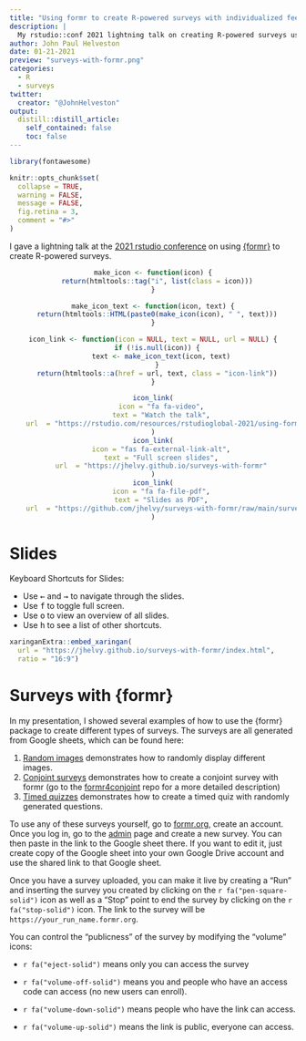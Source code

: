 ```yaml
---
title: "Using formr to create R-powered surveys with individualized feedback"
description: |
  My rstudio::conf 2021 lightning talk on creating R-powered surveys using {formr}"
author: John Paul Helveston
date: 01-21-2021
preview: "surveys-with-formr.png"
categories:
  - R
  - surveys
twitter:
  creator: "@JohnHelveston"
output:
  distill::distill_article:
    self_contained: false
    toc: false
---
```


```r
library(fontawesome)

knitr::opts_chunk$set(
  collapse = TRUE,
  warning = FALSE,
  message = FALSE,
  fig.retina = 3,
  comment = "#>"
)
```

I gave a lightning talk at the [2021 rstudio conference](https://www.rstudio.com/resources/rstudioglobal-2021/) on using [{formr}](https://formr.org/) to create R-powered surveys.

<center>
```r
make_icon <- function(icon) {
  return(htmltools::tag("i", list(class = icon)))
}

make_icon_text <- function(icon, text) {
  return(htmltools::HTML(paste0(make_icon(icon), " ", text)))
}

icon_link <- function(icon = NULL, text = NULL, url = NULL) {
  if (!is.null(icon)) {
    text <- make_icon_text(icon, text)
  }
  return(htmltools::a(href = url, text, class = "icon-link"))
}

icon_link(
    icon = "fa fa-video",
    text = "Watch the talk",
    url  = "https://rstudio.com/resources/rstudioglobal-2021/using-formr-to-create-r-powered-surveys-with-individualized-feedback/"
)
icon_link(
    icon = "fas fa-external-link-alt",
    text = "Full screen slides",
    url  = "https://jhelvy.github.io/surveys-with-formr"
)
icon_link(
    icon = "fa fa-file-pdf",
    text = "Slides as PDF",
    url  = "https://github.com/jhelvy/surveys-with-formr/raw/main/surveys-with-formr.pdf"
)
```
</center>

# Slides

Keyboard Shortcuts for Slides:

- Use <kbd>←</kbd> and <kbd>→</kbd> to navigate through the slides.
- Use <kbd>f</kbd> to toggle full screen.
- Use <kbd>o</kbd> to view an overview of all slides.
- Use <kbd>h</kbd> to see a list of other shortcuts.

```r
xaringanExtra::embed_xaringan(
  url = "https://jhelvy.github.io/surveys-with-formr/index.html",
  ratio = "16:9")
```

# Surveys with {formr}

In my presentation, I showed several examples of how to use the {formr} package to create different types of surveys. The surveys are all generated from Google sheets, which can be found here:

1. [Random images](https://docs.google.com/spreadsheets/d/1hs551J6PYJNxc4sftmJyUqj6XYGYFVnN_5faQBWY7cs/edit?usp=sharing) demonstrates how to randomly display different images.
2. [Conjoint surveys](https://docs.google.com/spreadsheets/d/1Ih3Pt6uz-gp5vc0SBxBzl4K0aZoRLwI6dtdtZiXSLz0/) demonstrates how to create a conjoint survey with formr (go to the [formr4conjoint](https://github.com/jhelvy/formr4conjoint) repo for a more detailed description)
3. [Timed quizzes](https://docs.google.com/spreadsheets/d/1PAHG15ijvVpCO3Ny9biAnzJTonLLfzPDDBKg1vA0ZEs/edit?usp=sharing) demonstrates how to create a timed quiz with randomly generated questions.

To use any of these surveys yourself, go to [formr.org](https://formr.org/), create an account. Once you log in, go to the [admin](https://formr.org/admin) page and create a new survey. You can then paste in the link to the Google sheet there. If you want to edit it, just create copy of the Google sheet into your own Google Drive account and use the shared link to that Google sheet.

Once you have a survey uploaded, you can make it live by creating a "Run" and inserting the survey you created by clicking on the `r fa("pen-square-solid")` icon as well as a "Stop" point to end the survey by clicking on the `r fa("stop-solid")` icon. The link to the survey will be `https://your_run_name.formr.org`.

You can control the "publicness" of the survey by modifying the "volume" icons:

- `r fa("eject-solid")` means only you can access the survey

- `r fa("volume-off-solid")` means you and people who have an access code can access (no new users can enroll).

- `r fa("volume-down-solid")` means people who have the link can access.

- `r fa("volume-up-solid")` means the link is public, everyone can access.
